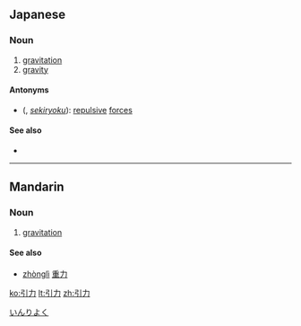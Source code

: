 ==Japanese==
{{ja-kanjitab|引|力}}

===Noun===
{{ja-noun|k|hira=いんりょく|rom=inryoku|hidx=いんりよく}}

# [[gravitation]]
# [[gravity]]

====Antonyms====
* {{l|ja|斥力}} ({{l|ja|せきりょく}}, ''[[sekiryoku]]''): [[repulsive]] [[force]]s

====See also====
* {{pedia|lang=ja}}

[[Category:ja:Physics|いんりよく]]

----

==Mandarin==
{{zh-hanzi|[[引]][[力]]}}

===Noun===
{{cmn-noun|ts|pin=yǐnlì|pint=yin3li4|rs=弓01}}

# [[gravitation]]

====See also====
* [[zhònglì]] [[重力]]

[[ko:引力]]
[[lt:引力]]
[[zh:引力]]
